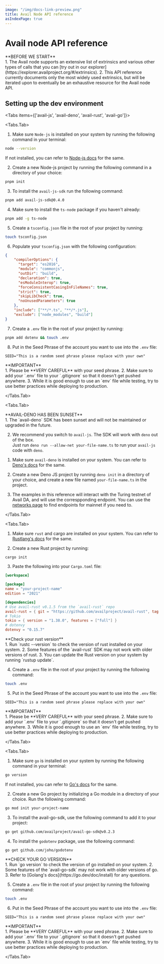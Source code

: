 ```yaml
---
image: "/img/docs-link-preview.png"
title: Avail Node API reference
asIndexPage: true
---
```



# Avail node API reference

<Callout type="info">
**BEFORE WE START**<br/>
1. The Avail node supports an extensive list of extrinsics and various other types of calls that you can
[try out in our explorer](https://explorer.availproject.org/#/extrinsics).
2. This API reference currently documents only the most widely used extrinsics, but will be iterated upon
to eventually be an exhaustive resource for the Avail node API.
</Callout>

## Setting up the dev environment

<Tabs items={['avail-js', 'avail-deno', 'avail-rust', 'avail-go']}>

<Tabs.Tab>

1. Make sure `Node-js` is installed on your system by running the following command in your terminal:

```bash filename="terminal" name="cmd1"
node --version
```
If not installed, you can refer to [Node-js docs](https://nodejs.org/en/download/package-manager) for the same.

2. Create a new Node-js project by running the following command in a directory of your choice:

```bash filename="terminal" name="cmd2"
pnpm init
```

3. To install the `avail-js-sdk` run the following command:

```bash filename="terminal" name="cmd3"
pnpm add avail-js-sdk@0.4.0
```

4. Make sure to install the `ts-node` package if you haven't already:

```bash filename="terminal" name="cmd4"
pnpm add -g ts-node
```

5. Create a `tsconfig.json` file in the root of your project by running:

```bash filename="terminal" name="cmd5"
touch tsconfig.json
```

6. Populate your `tsconfig.json` with the following configuration:

```json showLineNumbers filename="tsconfig.json" name="cmd6"
{
    "compilerOptions": {
      "target": "es2016",
      "module": "commonjs",
      "outDir": "build",
      "declaration": true,
      "esModuleInterop": true,
      "forceConsistentCasingInFileNames": true,
      "strict": true,
      "skipLibCheck": true,
      "noUnusedParameters": true
    },
    "include": ["**/*.ts", "**/*.js"],
    "exclude": ["node_modules", "build"]
} 
```

7. Create a `.env` file in the root of your project by running:

```bash filename="terminal" name="cmd7"
pnpm add dotenv && touch .env
```

8. Put in the Seed Phrase of the account you want to use into the `.env` file:

```env showLineNumbers filename=".env" name="cmd8"
SEED="This is a random seed phrase please replace with your own"
```

<Callout type="error" emoji="🔥">
**IMPORTANT**<br/>
1. Please be **VERY CAREFUL** with your seed phrase.
2. Make sure to add your `.env` file to your `.gitignore` so that it doesn't get pushed anywhere.
3. While it is good enough to use an `env` file while testing, try to use better practices while deploying to production.
</Callout>

</Tabs.Tab>

<Tabs.Tab>

<Callout type="warning">
**AVAIL-DENO HAS BEEN SUNSET**<br/>
1. The `avail-deno` SDK has been sunset and will not be maintained or upgraded in the future.

2. We recommend you switch to `avail-js`. The SDK will work with `deno` out of the box. \
Just run `deno run --allow-net your-file-name.ts` to run your `avail-js` code with `deno`.
</Callout>

1. Make sure `avail-deno` is installed on your system. You can refer to [Deno's docs](https://docs.deno.com/runtime/manual/) for the same.

2. Create a new Deno JS project by running `deno init` in a directory of your choice, and create a new file named `your-file-name.ts`
in the project.

3. The examples in this reference will interact with the Turing testnet of Avail DA, and will use the correspponding endpoint.
You can use the [networks page](/docs/networks) to find endpoints for mainnet if you need to.

</Tabs.Tab>

<Tabs.Tab>

1. Make sure `rust` and cargo are installed on your system. You can refer to [Rustlang's docs](https://www.rust-lang.org/tools/install) for the same.

2. Create a new Rust project by running:

```bash filename="terminal" name="cmd9"
cargo init
```

3. Paste the following into your `Cargo.toml` file:

```toml showLineNumbers filename="Cargo.toml" name="cmd10"
[workspace]

[package]
name = "your-project-name"
edition = "2021"

[dependencies]
# Use avail-rust v0.1.5 from the `avail-rust` repo
avail-rust = { git = "https://github.com/availproject/avail-rust", tag = "v0.1.5" }
# Tokio
tokio = { version = "1.38.0", features = ["full"] }
# dotenvy
dotenvy = "0.15.7"
```

<Callout type="warning">
**Check your rust version**<br/>
1. Run `rustc --version` to check the version of rust installed on your system.
2. Some features of the `avail-rust` SDK may not work with older versions of rust.
3. You can update the Rust version on your system by running `rustup update`.
</Callout>

4. Create a `.env` file in the root of your project by running the following command:

```bash filename="terminal" name="cmd11"
touch .env
```

5. Put in the Seed Phrase of the account you want to use into the `.env` file:

```env showLineNumbers filename=".env" name="cmd12"
SEED="This is a random seed phrase please replace with your own"
```

<Callout type="error" emoji="🔥">
**IMPORTANT**<br/>
1. Please be **VERY CAREFUL** with your seed phrase.
2. Make sure to add your `.env` file to your `.gitignore` so that it doesn't get pushed anywhere.
3. While it is good enough to use an `env` file while testing, try to use better practices while deploying to production.
</Callout>

</Tabs.Tab>

<Tabs.Tab>

1. Make sure `go` is installed on your system by running the following command in your terminal:

```bash filename="terminal" name="cmd13"
go version
```
If not installed, you can refer to [Go's docs](https://golang.org/doc/install) for the same.

2. Create a new Go project by initializing a Go module in a directory of your choice. Run the following command:

```bash filename="terminal" name="cmd14"
go mod init your-project-name
```

3. To install the avail-go-sdk, use the following command to add it to your project:

``` bash filename="terminal" name="cmd15"
go get github.com/availproject/avail-go-sdk@v0.2.3
```

4. To install the `godotenv` package, use the following command:

```bash filename="terminal" name="cmd16"
go get github.com/joho/godotenv
```

<Callout type="warning">
**CHECK YOUR GO VERSION**<br/>
1. Run `go version` to check the version of go installed on your system.
2. Some features of the `avail-go-sdk` may not work with older versions of go.
3. Refer to [Golang's docs](https://go.dev/doc/install) for any questions.
</Callout>

5. Create a `.env` file in the root of your project by running the following command: 

```bash filename="terminal" name="cmd17"
touch .env
```

6. Put in the Seed Phrase of the account you want to use into the `.env` file:

```env showLineNumbers filename=".env" name="cmd18"
SEED="This is a random seed phrase please replace with your own"
```

<Callout type="error" emoji="🔥">
**IMPORTANT**<br/>
1. Please be **VERY CAREFUL** with your seed phrase.
2. Make sure to add your `.env` file to your `.gitignore` so that it doesn't get pushed anywhere.
3. While it is good enough to use an `env` file while testing, try to use better practices while deploying to production.
</Callout>

</Tabs.Tab>

</Tabs>
